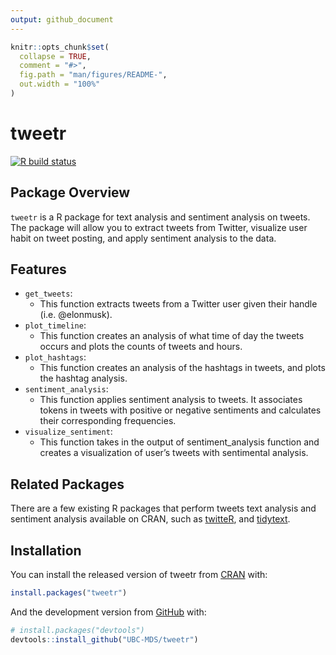 ```yaml
---
output: github_document
---
```


<!-- README.md is generated from README.Rmd. Please edit that file -->

```r
knitr::opts_chunk$set(
  collapse = TRUE,
  comment = "#>",
  fig.path = "man/figures/README-",
  out.width = "100%"
)
```

# tweetr

<!-- badges: start -->
[![R build status](https://github.com/UBC-MDS/tweetr/workflows/R-CMD-check/badge.svg)](https://github.com/UBC-MDS/tweetr/actions)
<!-- badges: end -->

## Package Overview           
`tweetr` is a R package for text analysis and sentiment analysis on tweets. The package will allow you to extract tweets from Twitter, visualize user habit on tweet posting, and apply sentiment analysis to the data.   

## Features

- `get_tweets`:              
    - This function extracts tweets from a Twitter user given their handle (i.e. @elonmusk). 

- `plot_timeline`:             
    - This function creates an analysis of what time of day the tweets occurs and plots the counts of tweets and hours. 

- `plot_hashtags`:             
    - This function creates an analysis of the hashtags in tweets, and plots the hashtag analysis.

- `sentiment_analysis`:              
    - This function applies sentiment analysis to tweets. It associates tokens in tweets with positive or negative sentiments and calculates their corresponding frequencies.           

- `visualize_sentiment`:            
    -    This function takes in the output of sentiment_analysis function and creates a visualization of user's tweets with sentimental analysis.
    
## Related Packages

There are a few existing R packages that perform tweets text analysis and sentiment analysis available on CRAN, such as [twitteR](https://cran.r-project.org/web/packages/twitteR/), and [tidytext](https://cran.r-project.org/web/packages/tidytext/).

## Installation

You can install the released version of tweetr from [CRAN](https://CRAN.R-project.org) with:

``` r
install.packages("tweetr")
```

And the development version from [GitHub](https://github.com/) with:

``` r
# install.packages("devtools")
devtools::install_github("UBC-MDS/tweetr")
```

